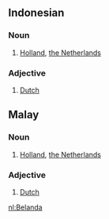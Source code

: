 ==Indonesian==
===Noun===
# [[Holland]], [[the Netherlands]]
===Adjective===
# [[Dutch]]

==Malay==
===Noun===
# [[Holland]], [[the Netherlands]]
===Adjective===
# [[Dutch]]

[[nl:Belanda]]